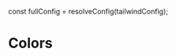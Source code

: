 <!-- Colors.stories.mdx -->

const fullConfig = resolveConfig(tailwindConfig);

<Meta title="Foundations/Colors" />

# Colors

<ColorPalette>
  <ColorItem
    title="theme.colors.violet"
    subtitle="Some of the violets"
    colors={fullConfig.theme.colors.violet}
  />
  <ColorItem
    title="theme.colors.pink"
    subtitle="Some of the pinks"
    colors={fullConfig.theme.colors.pink}
  />
  <ColorItem
    title="theme.colors.slate"
    subtitle="Some of the slates"
    colors={fullConfig.theme.colors.slate}
  />
  <ColorItem
    title="theme.colors.black"
    colors={{ black: fullConfig.theme.colors.black}}
  />
  <ColorItem
    title="theme.colors.white"
    colors={{ white: fullConfig.theme.colors.white}}
  />
  <ColorItem
    title="theme.colors.transparent"
    colors={{ transparent: fullConfig.theme.colors.transparent}}
  />

</ColorPalette>
